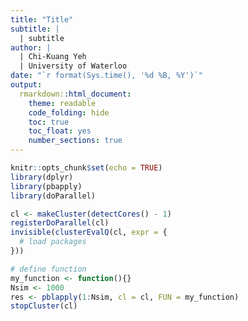 ```yaml
---
title: "Title"
subtitle: |
  | subtitle
author: |
  | Chi-Kuang Yeh
  | University of Waterloo
date: "`r format(Sys.time(), '%d %B, %Y')`"
output:
  rmarkdown::html_document:
    theme: readable
    code_folding: hide
    toc: true
    toc_float: yes
    number_sections: true
---
```


```r
knitr::opts_chunk$set(echo = TRUE)
library(dplyr)
library(pbapply)
library(doParallel)
```

```r

cl <- makeCluster(detectCores() - 1)
registerDoParallel(cl)
invisible(clusterEvalQ(cl, expr = {
  # load packages
}))

```

```r
# define function
my_function <- function(){}
Nsim <- 1000
res <- pblapply(1:Nsim, cl = cl, FUN = my_function)
stopCluster(cl)
```
